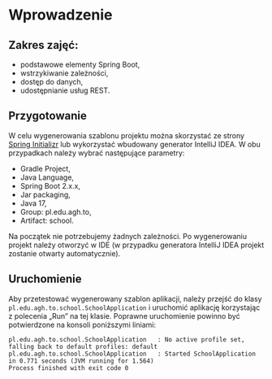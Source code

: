 # Wprowadzenie

## Zakres zajęć:
- podstawowe elementy Spring Boot,
- wstrzykiwanie zależności,
- dostęp do danych,
- udostępnianie usług REST.

## Przygotowanie
W celu wygenerowania szablonu projektu można skorzystać ze strony [Spring Initializr](https://start.spring.io/) lub wykorzystać wbudowany generator IntelliJ IDEA. W obu przypadkach należy wybrać następujące parametry:

- Gradle Project,
- Java Language,
- Spring Boot 2.x.x,
- Jar packaging,
- Java 17,
- Group: pl.edu.agh.to,
- Artifact: school.

Na początek nie potrzebujemy żadnych zależności. Po wygenerowaniu projekt należy otworzyć w IDE (w przypadku generatora IntelliJ IDEA projekt zostanie otwarty automatycznie).

## Uruchomienie

Aby przetestować wygenerowany szablon aplikacji, należy przejść do klasy `pl.edu.agh.to.school.SchoolApplication` i uruchomić aplikację korzystając z polecenia „Run” na tej klasie. Poprawne uruchomienie powinno być potwierdzone na konsoli poniższymi liniami:

```
pl.edu.agh.to.school.SchoolApplication   : No active profile set, falling back to default profiles: default
pl.edu.agh.to.school.SchoolApplication   : Started SchoolApplication in 0.771 seconds (JVM running for 1.564)
Process finished with exit code 0
```